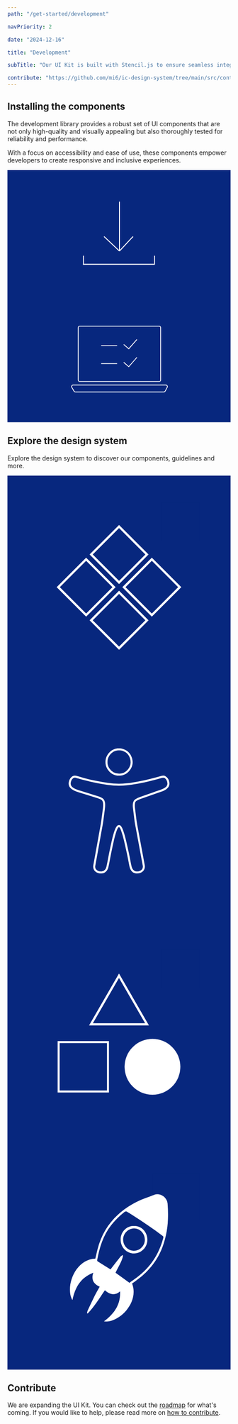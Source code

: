 ```yaml
---
path: "/get-started/development"

navPriority: 2

date: "2024-12-16"

title: "Development"

subTitle: "Our UI Kit is built with Stencil.js to ensure seamless integration across React, Vue, Angular, and other frameworks."

contribute: "https://github.com/mi6/ic-design-system/tree/main/src/content/structured/get-started/development.mdx"
---
```



## Installing the components

The development library provides a robust set of UI components that are not only high-quality and visually appealing but also thoroughly tested for reliability and performance.

With a focus on accessibility and ease of use, these components empower developers to create responsive and inclusive experiences.

<div className="get-started-vertical-cards">
  <GatsbyLink to="/get-started/development/install-components">
    <IcCardVertical
      heading="Install the components"
      message="Install and use the UI Kit component library. Use React or web components to quickly build accessible interfaces."
      clickable
      style={{ width: "100%", height: "100%" }}
    >
      <svg
        slot="image-top"
        style={{
          height: "100%",
          width: "100%",
        }}
        viewBox="0 0 248 140"
        fill="none"
        xmlns="http://www.w3.org/2000/svg"
      >
        <rect width="248" height="140" fill="#07277E" />
        <line x1="84" y1="104.5" x2="163" y2="104.5" stroke="white" />
        <line x1="84.5" y1="95" x2="84.5" y2="105" stroke="white" />
        <line x1="163.5" y1="95" x2="163.5" y2="105" stroke="white" />
        <line x1="124.5" y1="35" x2="124.5" y2="90" stroke="white" />
        <line
          x1="107.343"
          y1="73.6359"
          x2="124.343"
          y2="89.6359"
          stroke="white"
        />
        <line x1="124.635" y1="89.658" x2="139.635" y2="73.658" stroke="white" />
      </svg>
    </IcCardVertical>
  </GatsbyLink>
  <GatsbyLink to="/get-started/development/test-components">
    <IcCardVertical
      heading="Test the components"
      message="Test the UI Kit components within the shadow DOM using a testing framework."
      clickable
      style={{ width: "100%", height: "100%" }}
    >
      <svg
        slot="image-top"
        style={{
          height: "100%",
          width: "100%",
        }}
        viewBox="0 0 248 140"
        fill="none"
        xmlns="http://www.w3.org/2000/svg"
      >
        <rect width="248" height="140" fill="#07277E" />
        <rect
          x="78.6472"
          y="33.4324"
          width="91.6588"
          height="61.3941"
          rx="1.72941"
          stroke="white"
          stroke-width="0.864706"
        />
        <path d="M104.156 55.05H121.882" stroke="white" stroke-width="0.864706" />
        <path
          d="M104.156 74.9382H121.882"
          stroke="white"
          stroke-width="0.864706"
        />
        <path
          d="M129.232 73.5546L134.853 78.397L143.932 68.0205"
          stroke="white"
          stroke-width="0.864706"
        />
        <path
          d="M129.232 53.6664L134.853 58.5088L143.932 48.1323"
          stroke="white"
          stroke-width="0.864706"
        />
        <path
          d="M176.063 98.7178H73.0284C71.6898 98.7178 70.8587 100.173 71.539 101.326L74.09 105.65C74.401 106.177 74.9675 106.5 75.5795 106.5H173.744C174.381 106.5 174.966 106.15 175.268 105.588L177.587 101.265C178.205 100.113 177.37 98.7178 176.063 98.7178Z"
          stroke="white"
          stroke-width="0.864706"
        />
      </svg>
    </IcCardVertical>
  </GatsbyLink>
</div>

## Explore the design system

Explore the design system to discover our components, guidelines and more.

<div className="get-started-horizontal-cards">
  <GetStartedHorizontalCard
    heading="Components"
    message="Rapidly build apps that work robustly across frameworks."
    href="/components"
  >
    <svg
      slot="image"
      viewBox="0 0 1600 1600"
      fill="none"
      xmlns="http://www.w3.org/2000/svg"
    >
      <rect width="1600" height="1600" fill="#07277E" />
      <rect x="1104" y="192" width="272" height="272" fill="#07277E" />
      <rect
        x="800.453"
        y="364.314"
        width="283.04"
        height="283.04"
        transform="rotate(45 800.453 364.314)"
        stroke="white"
        stroke-width="16"
      />
      <rect
        x="800.453"
        y="835.22"
        width="283.04"
        height="283.04"
        transform="rotate(45 800.453 835.22)"
        stroke="white"
        stroke-width="16"
      />
      <rect
        x="564.453"
        y="598.314"
        width="283.04"
        height="283.04"
        transform="rotate(45 564.453 598.314)"
        stroke="white"
        stroke-width="16"
      />
      <rect
        x="1035.36"
        y="598.314"
        width="283.04"
        height="283.04"
        transform="rotate(45 1035.36 598.314)"
        stroke="white"
        stroke-width="16"
      />
    </svg>
  </GetStartedHorizontalCard>
  <GetStartedHorizontalCard
    heading="Accessibility"
    message="Design, build, and test apps and services that work for everyone. "
    href="/accessibility"
  >
    <svg
      slot="image"
      viewBox="0 0 1600 1600"
      fill="none"
      xmlns="http://www.w3.org/2000/svg"
    >
      <rect width="1600" height="1600" fill="#1E1E1E" />
      <rect width="1600" height="1600" fill="#07277E" />
      <mask id="path-2-inside-1_0_1" fill="white">
        <path d="M1161.56 608.776C1161.05 611.484 1160.7 614.23 1160.01 616.879C1156.8 629.18 1148.88 637.921 1138.8 644.942C1127.58 652.736 1115.1 657.938 1102.31 662.425C1082.58 669.329 1062.89 676.292 1043.18 683.235C1013.03 693.852 982.905 704.47 952.758 715.088C942.357 718.743 932.282 723.036 923.32 729.709C918.619 733.209 916.066 737.831 915.011 743.517C913.149 753.632 912.862 763.844 913.994 773.997C916.22 794.111 918.849 814.185 921.363 834.28C923.205 848.939 924.721 863.676 927.081 878.259C929.979 896.303 933.568 914.231 936.888 932.198C942.184 960.898 947.519 989.599 952.834 1018.3C958.399 1048.3 963.965 1078.27 969.549 1108.27C974.557 1135.25 979.547 1162.25 984.613 1189.21C989.737 1216.53 973.425 1238.95 947.941 1245.6C937.06 1248.44 926.045 1248.89 915.088 1246.28C900.484 1242.82 890.352 1233.57 883.424 1220.48C877.744 1209.75 875.019 1198.08 872.735 1186.25C867.612 1159.65 862.641 1133.02 856.961 1106.55C849.919 1073.67 842.434 1040.89 834.739 1008.16C829.654 986.562 823.724 965.153 816.202 944.247C813.266 936.104 810.291 927.943 805.283 920.768C801.176 914.888 797.645 914.869 793.462 920.71C788.28 927.943 785.229 936.24 782.312 944.537C773.811 968.653 767.517 993.428 761.894 1018.34C755.696 1045.82 749.785 1073.36 744.105 1100.94C739.461 1123.47 735.412 1146.12 730.998 1168.69C728.676 1180.46 726.412 1192.26 723.553 1203.92C721.288 1213.17 717.22 1221.74 711.348 1229.34C703.653 1239.3 693.597 1245.27 681.239 1247.07C667.403 1249.08 653.951 1247.69 641.304 1241.33C621.711 1231.48 611.848 1211.74 615.762 1189.98C621.5 1157.95 627.372 1125.95 633.187 1093.92C638.618 1063.98 644.029 1034.02 649.46 1004.08C655.985 968.054 662.375 931.985 669.091 895.993C672.833 875.918 674.964 855.65 677.689 835.44C679.972 818.479 682.313 801.518 684.424 784.537C686.209 770.206 687.111 755.837 685.173 741.39C683.599 729.612 677.477 721.392 666.827 716.809C659.861 713.83 652.684 711.316 645.449 709.034C614.995 699.345 584.502 689.83 554.028 680.256C534.589 674.145 514.938 668.594 495.748 661.748C482.814 657.126 470.111 651.498 459.019 642.95C444.761 631.945 437.411 617.827 439.368 599.396C441.076 583.267 446.776 568.974 458.942 557.97C469.477 548.455 481.778 545.631 495.461 549.518C512.482 554.373 529.427 559.517 546.525 564.101C577.536 572.417 608.797 579.65 640.249 585.993C665.963 591.177 691.793 595.702 717.815 599.164C744.796 602.742 771.835 605.237 799.065 605.295C817.219 605.333 835.334 604.192 853.411 602.413C880.699 599.744 907.776 595.625 934.719 590.674C964.156 585.259 993.44 579.128 1022.44 571.701C1049.17 564.836 1075.82 557.583 1102.4 550.137C1113.65 546.985 1124.35 546.849 1134.68 552.826C1142.47 557.332 1148.23 563.888 1152.64 571.682C1157.53 580.346 1160.45 589.668 1161.24 599.628C1161.28 600.034 1161.49 600.421 1161.6 600.808V608.679L1161.56 608.776Z" />
      </mask>
      <path
        d="M1161.56 608.776C1161.05 611.484 1160.7 614.23 1160.01 616.879C1156.8 629.18 1148.88 637.921 1138.8 644.942C1127.58 652.736 1115.1 657.938 1102.31 662.425C1082.58 669.329 1062.89 676.292 1043.18 683.235C1013.03 693.852 982.905 704.47 952.758 715.088C942.357 718.743 932.282 723.036 923.32 729.709C918.619 733.209 916.066 737.831 915.011 743.517C913.149 753.632 912.862 763.844 913.994 773.997C916.22 794.111 918.849 814.185 921.363 834.28C923.205 848.939 924.721 863.676 927.081 878.259C929.979 896.303 933.568 914.231 936.888 932.198C942.184 960.898 947.519 989.599 952.834 1018.3C958.399 1048.3 963.965 1078.27 969.549 1108.27C974.557 1135.25 979.547 1162.25 984.613 1189.21C989.737 1216.53 973.425 1238.95 947.941 1245.6C937.06 1248.44 926.045 1248.89 915.088 1246.28C900.484 1242.82 890.352 1233.57 883.424 1220.48C877.744 1209.75 875.019 1198.08 872.735 1186.25C867.612 1159.65 862.641 1133.02 856.961 1106.55C849.919 1073.67 842.434 1040.89 834.739 1008.16C829.654 986.562 823.724 965.153 816.202 944.247C813.266 936.104 810.291 927.943 805.283 920.768C801.176 914.888 797.645 914.869 793.462 920.71C788.28 927.943 785.229 936.24 782.312 944.537C773.811 968.653 767.517 993.428 761.894 1018.34C755.696 1045.82 749.785 1073.36 744.105 1100.94C739.461 1123.47 735.412 1146.12 730.998 1168.69C728.676 1180.46 726.412 1192.26 723.553 1203.92C721.288 1213.17 717.22 1221.74 711.348 1229.34C703.653 1239.3 693.597 1245.27 681.239 1247.07C667.403 1249.08 653.951 1247.69 641.304 1241.33C621.711 1231.48 611.848 1211.74 615.762 1189.98C621.5 1157.95 627.372 1125.95 633.187 1093.92C638.618 1063.98 644.029 1034.02 649.46 1004.08C655.985 968.054 662.375 931.985 669.091 895.993C672.833 875.918 674.964 855.65 677.689 835.44C679.972 818.479 682.313 801.518 684.424 784.537C686.209 770.206 687.111 755.837 685.173 741.39C683.599 729.612 677.477 721.392 666.827 716.809C659.861 713.83 652.684 711.316 645.449 709.034C614.995 699.345 584.502 689.83 554.028 680.256C534.589 674.145 514.938 668.594 495.748 661.748C482.814 657.126 470.111 651.498 459.019 642.95C444.761 631.945 437.411 617.827 439.368 599.396C441.076 583.267 446.776 568.974 458.942 557.97C469.477 548.455 481.778 545.631 495.461 549.518C512.482 554.373 529.427 559.517 546.525 564.101C577.536 572.417 608.797 579.65 640.249 585.993C665.963 591.177 691.793 595.702 717.815 599.164C744.796 602.742 771.835 605.237 799.065 605.295C817.219 605.333 835.334 604.192 853.411 602.413C880.699 599.744 907.776 595.625 934.719 590.674C964.156 585.259 993.44 579.128 1022.44 571.701C1049.17 564.836 1075.82 557.583 1102.4 550.137C1113.65 546.985 1124.35 546.849 1134.68 552.826C1142.47 557.332 1148.23 563.888 1152.64 571.682C1157.53 580.346 1160.45 589.668 1161.24 599.628C1161.28 600.034 1161.49 600.421 1161.6 600.808V608.679L1161.56 608.776Z"
        fill="#07277E"
        stroke="white"
        stroke-width="28.8"
        mask="url(#path-2-inside-1_0_1)"
      />
      <mask id="path-3-inside-2_0_1" fill="white">
        <path d="M807.389 352C811.151 352.58 814.969 352.948 818.673 353.779C855.384 361.979 880.906 383.698 892.516 419.728C904.26 456.184 896.297 489.352 870.486 517.55C853.445 536.174 831.761 546.424 806.699 547.701C768.798 549.615 739.016 534.221 718.041 502.291C707.64 486.451 702.785 468.678 702.958 449.725C703.188 423.693 712.188 401.007 730.092 382.151C746.346 365.035 766.38 355.346 789.696 352.522C790.828 352.387 791.941 352.174 793.074 352.019C797.852 352.019 802.63 352.019 807.389 352.019V352Z" />
      </mask>
      <path
        d="M807.389 352C811.151 352.58 814.969 352.948 818.673 353.779C855.384 361.979 880.906 383.698 892.516 419.728C904.26 456.184 896.297 489.352 870.486 517.55C853.445 536.174 831.761 546.424 806.699 547.701C768.798 549.615 739.016 534.221 718.041 502.291C707.64 486.451 702.785 468.678 702.958 449.725C703.188 423.693 712.188 401.007 730.092 382.151C746.346 365.035 766.38 355.346 789.696 352.522C790.828 352.387 791.941 352.174 793.074 352.019C797.852 352.019 802.63 352.019 807.389 352.019V352Z"
        fill="#07277E"
        stroke="white"
        stroke-width="28.8"
        mask="url(#path-3-inside-2_0_1)"
      />
    </svg>
  </GetStartedHorizontalCard>
  <GetStartedHorizontalCard
    heading="Custom themes"
    message="How to change the appearance of some components."
    href="/get-started/development/custom-theme"
  >
    <svg
      slot="image"
      viewBox="0 0 1600 1600"
      fill="none"
      xmlns="http://www.w3.org/2000/svg"
    >
      <rect width="1600" height="1600" fill="#07277E" />
      <rect x="1104" y="192" width="272" height="272" fill="#07277E" />
      <circle cx="1040" cy="1032" r="199.5" fill="white" stroke="white" />
      <rect
        x="367.12"
        y="855.12"
        width="353.76"
        height="353.76"
        stroke="white"
        stroke-width="14.24"
      />
      <path
        d="M599.082 728L800 380L1000.92 728H599.082Z"
        stroke="white"
        stroke-width="16"
      />
    </svg>
  </GetStartedHorizontalCard>
  <GetStartedHorizontalCard
    heading="Releases"
    message="Our approach to releases and versioning."
    href="/get-started"
  >
    <svg
      slot="image"
      viewBox="0 0 1600 1600"
      fill="none"
      xmlns="http://www.w3.org/2000/svg"
    >
      <rect width="1600" height="1600" fill="#07277E" />
      <rect x="1040" y="192" width="336" height="336" fill="#07277E" />
      <g clip-path="url(#clip0_743_11336)">
        <path
          d="M893.822 983.521C947.251 1120.22 797.259 1269.27 691.827 1255.06C762.082 1201.99 812.906 1138.19 807.502 1039.98C768.027 1074.49 732.801 1061.07 698.901 1032.01C658.664 1089.3 624.004 1149.56 575.046 1198.15C573.548 1197.46 572.049 1196.78 570.551 1196.07C572.049 1189.64 572.491 1182.68 575.218 1176.85C592.07 1140.83 608.97 1104.85 626.755 1069.3C637.195 1048.44 649.256 1028.44 661.588 1006.31C619.754 987.673 598.407 957.899 615.774 906.451C523.092 941.543 484.918 1014.16 466.2 1101.99C411.789 1012.81 483.199 809.304 630.12 805.81C635.279 783.985 640.192 761.882 645.719 739.931C685.956 580.525 785.197 471.757 924.872 399.776C966.239 378.458 1011.68 365.596 1054.82 347.746C1090.32 333.036 1144.14 363.267 1148.36 410.612C1157.97 518.444 1149.64 623.491 1110.63 725.044C1071.82 826.115 1005.84 903.894 919.689 964.76C910.944 970.938 902.371 977.318 893.822 983.521ZM874.932 978.71C892.643 965.722 910.625 952.632 928.508 939.416C1023.52 869.157 1086.02 775.656 1116.87 659.469C1118.59 652.962 1119.87 648.075 1113.28 643.088C1030.21 580.095 944.229 521.609 854.912 468.491C851.596 466.516 844.496 467.427 841.229 469.883C804.505 497.784 772.178 530.395 743.413 567.031C686.054 640.1 660.359 726.462 643.361 816.545C642.869 819.128 645.35 823.736 647.733 825.229C677.972 844.395 708.457 863.157 739.31 882.297C741.325 879.563 743.216 876.854 745.23 874.271C766.528 847.054 787.654 819.71 809.344 792.822C813.447 787.733 819.833 784.568 825.164 780.517C826.564 781.555 827.94 782.593 829.34 783.656C820.349 828.521 794.139 865.942 775.126 906.451C808.534 930.63 841.303 954.329 874.957 978.66L874.932 978.71ZM1125.66 618.604C1130.11 611.009 1126.65 606.021 1119.38 601.084C1043.13 549.586 967.001 497.936 891.022 446.033C883.333 440.767 877.61 441.501 872.918 447.223C956.954 504.19 1041.16 561.283 1125.66 618.579V618.604ZM1121.32 639.67C1125.61 633.998 1121.83 630.099 1116.21 625.871C1036.72 565.79 954.448 510.064 869.503 458.515C863.141 454.667 858.4 454.11 855.354 459.376C943.861 519.381 1032.22 579.285 1121.29 639.67H1121.32Z"
          fill="white"
        />
        <path
          d="M908.02 570.5C961.326 570.5 1003.63 614.377 1003.55 669.597C1003.48 723.601 960.957 767.58 908.315 768.111C854.838 768.643 811.628 724.158 811.727 668.635C811.825 613.592 854.101 570.5 908.045 570.5H908.02ZM906.817 748.945C950.026 749.173 985.719 712.968 985.424 669.192C985.129 625.467 950.272 589.312 908.192 589.109C865.155 588.907 829.659 625.061 829.684 669.015C829.684 712.714 864.443 748.717 906.817 748.945Z"
          fill="white"
        />
        <path
          d="M912 423.999L848 455.999L856 463.999L1128 647.999L1136 615.999L1128 591.999L912 423.999Z"
          fill="white"
        />
      </g>
      <defs>
        <clipPath id="clip0_743_11336">
          <rect
            width="704"
            height="912"
            fill="white"
            transform="translate(448 344)"
          />
        </clipPath>
      </defs>
    </svg>
  </GetStartedHorizontalCard>
</div>

## Contribute

We are expanding the UI Kit. You can check out the [roadmap](/community/roadmap) for what's coming. If you would like to help, please read more on [how to contribute](/community).
